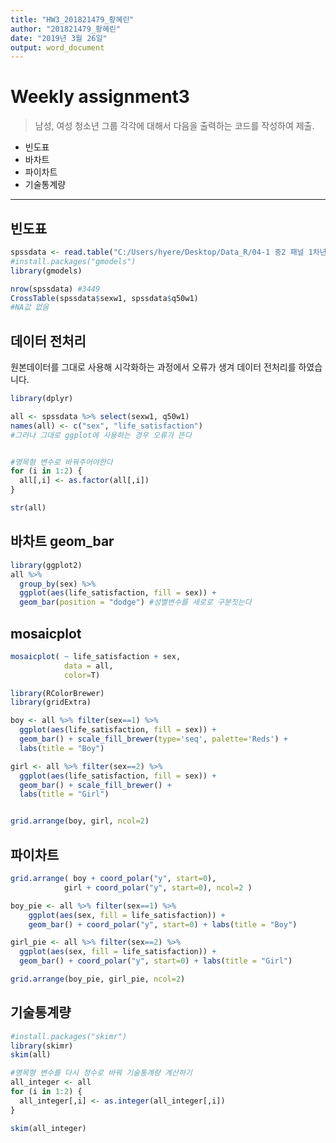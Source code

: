 ---
title: "HW3_201821479_황혜린"
author: "201821479_황혜린"
date: "2019년 3월 26일"
output: word_document
---

# Weekly assignment3   

>남성, 여성 청소년 그룹 각각에 대해서 다음을 출력하는 코드를 작성하여 제출. 

* 빈도표
* 바차트
* 파이차트
* 기술통계량 

***  


## 빈도표 
```{r}
spssdata <- read.table("C:/Users/hyere/Desktop/Data_R/04-1 중2 패널 1차년도 데이터.csv", header=TRUE, sep=",")
#install.packages("gmodels")
library(gmodels)

nrow(spssdata) #3449
CrossTable(spssdata$sexw1, spssdata$q50w1)
#NA값 없음 
```


## 데이터 전처리
원본데이터를 그대로 사용해 시각화하는 과정에서 오류가 생겨 데이터 전처리를 하였습니다. 
```{r}
library(dplyr)

all <- spssdata %>% select(sexw1, q50w1)
names(all) <- c("sex", "life_satisfaction")
#그러나 그대로 ggplot에 사용하는 경우 오류가 뜬다 


#명목형 변수로 바꿔주어야한다 
for (i in 1:2) {
  all[,i] <- as.factor(all[,i])
}

str(all)
```


## 바차트 geom_bar
```{r}
library(ggplot2)
all %>% 
  group_by(sex) %>% 
  ggplot(aes(life_satisfaction, fill = sex)) +
  geom_bar(position = "dodge") #성별변수를 세로로 구분짓는다 

```


## mosaicplot
```{r}
mosaicplot( ~ life_satisfaction + sex,
            data = all,
            color=T)

```


```{r}
library(RColorBrewer)
library(gridExtra)

boy <- all %>% filter(sex==1) %>%
  ggplot(aes(life_satisfaction, fill = sex)) +
  geom_bar() + scale_fill_brewer(type='seq', palette='Reds') + 
  labs(title = "Boy")

girl <- all %>% filter(sex==2) %>% 
  ggplot(aes(life_satisfaction, fill = sex)) +
  geom_bar() + scale_fill_brewer() +
  labs(title = "Girl")


grid.arrange(boy, girl, ncol=2)

```
   
## 파이차트    
```{r}
grid.arrange( boy + coord_polar("y", start=0), 
            girl + coord_polar("y", start=0), ncol=2 )  
```

```{r}
boy_pie <- all %>% filter(sex==1) %>% 
    ggplot(aes(sex, fill = life_satisfaction)) +
    geom_bar() + coord_polar("y", start=0) + labs(title = "Boy")

girl_pie <- all %>% filter(sex==2) %>% 
  ggplot(aes(sex, fill = life_satisfaction)) +
  geom_bar() + coord_polar("y", start=0) + labs(title = "Girl")

grid.arrange(boy_pie, girl_pie, ncol=2)
```

## 기술통계량
```{r}
#install.packages("skimr")
library(skimr)
skim(all)

#명목형 변수를 다시 정수로 바꿔 기술통계량 계산하기 
all_integer <- all  
for (i in 1:2) {
  all_integer[,i] <- as.integer(all_integer[,i])
}

skim(all_integer)
```


